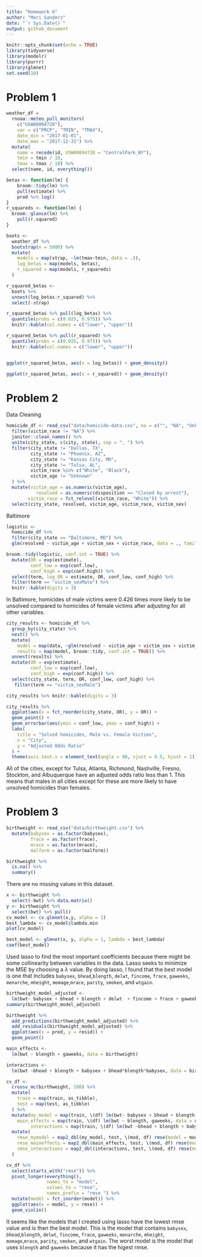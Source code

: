 ```yaml
---
title: "Homework 6"
author: "Mari Sanders"
date: "`r Sys.Date()`"
output: github_document
---
```


```r
knitr::opts_chunk$set(echo = TRUE)
library(tidyverse)
library(modelr)
library(purrr)
library(glmnet)
set.seed(10)
```

# Problem 1 

```r
weather_df = 
  rnoaa::meteo_pull_monitors(
    c("USW00094728"),
    var = c("PRCP", "TMIN", "TMAX"), 
    date_min = "2017-01-01",
    date_max = "2017-12-31") %>%
  mutate(
    name = recode(id, USW00094728 = "CentralPark_NY"),
    tmin = tmin / 10,
    tmax = tmax / 10) %>%
  select(name, id, everything())
```

```r

betas <- function(lm) {
    broom::tidy(lm) %>% 
    pull(estimate) %>% 
    prod %>% log()
}
r_squareds <- function(lm) {
  broom::glance(lm) %>% 
    pull(r.squared) 
}

boots <- 
  weather_df %>% 
  bootstrap(n = 5000) %>% 
  mutate(
    models = map(strap, ~lm(tmax~tmin, data = .)), 
    log_betas = map(models, betas), 
    r_squared = map(models, r_squareds)
  )

r_squared_betas <- 
  boots %>% 
  unnest(log_betas:r_squared) %>% 
  select(-strap)

r_squared_betas %>% pull(log_betas) %>% 
  quantile(probs = c(0.025, 0.975)) %>% 
  knitr::kable(col.names = c("lower", "upper"))

r_squared_betas %>% pull(r_squared) %>% 
  quantile(probs = c(0.025, 0.975)) %>% 
  knitr::kable(col.names = c("lower", "upper"))


ggplot(r_squared_betas, aes(x = log_betas)) + geom_density()

ggplot(r_squared_betas, aes(x = r_squared)) + geom_density()
```



# Problem 2 

Data Cleaning 

```r
homicide_df <- read_csv("data/homicide-data.csv", na = c("", "NA", "Unknown")) %>% 
  filter(victim_race != "NA") %>% 
  janitor::clean_names() %>% 
  unite(city_state, c(city, state), sep = ", ") %>% 
  filter(city_state != "Dallas, TX", 
         city_state != "Phoenix, AZ", 
         city_state != "Kansas City, MO", 
         city_state != "Tulsa, AL",
         victim_race %in% c("White", "Black"),
         victim_age != "Unknown"
  ) %>%
  mutate(victim_age = as.numeric(victim_age), 
           resolved = as.numeric(disposition == "Closed by arrest"), 
        victim_race = fct_relevel(victim_race, "White")) %>% 
  select(city_state, resolved, victim_age, victim_race, victim_sex) 
```

Baltimore 

```r
logistic <- 
  homicide_df %>% 
  filter(city_state == "Baltimore, MD") %>% 
  glm(resolved ~ victim_age + victim_sex + victim_race, data = ., family = binomial())

broom::tidy(logistic, conf.int = TRUE) %>% 
  mutate(OR = exp(estimate), 
         conf_low = exp(conf.low), 
         conf_high = exp(conf.high)) %>% 
  select(term, log_OR = estimate, OR, conf_low, conf_high) %>% 
  filter(term == "victim_sexMale") %>% 
  knitr::kable(digits = 3)
```

In Baltimore, homicides of male victims were 0.426 times more likely to be unsolved compared to homicides of female victims after adjusting for all other variables. 

```r
city_results <- homicide_df %>%
  group_by(city_state) %>%
  nest() %>%
  mutate(
    model = map(data, ~glm(resolved ~ victim_age + victim_sex + victim_race, data = ., family = "binomial")),
    results = map(model, broom::tidy, conf.int = TRUE)) %>%
  unnest(results) %>%
  mutate(OR = exp(estimate), 
         conf_low = exp(conf.low), 
         conf_high = exp(conf.high)) %>% 
  select(city_state, term, OR, conf_low, conf_high) %>%
   filter(term == "victim_sexMale") 

city_results %>% knitr::kable(digits = 3)
```

```r
city_results %>% 
  ggplot(aes(x = fct_reorder(city_state, OR), y = OR)) + 
  geom_point() +
  geom_errorbar(aes(ymin = conf_low, ymax = conf_high)) +
  labs(
    title = "Solved homicides, Male vs. Female Victims",
    x = "City", 
    y = "Adjusted Odds Ratio"
  ) +
  theme(axis.text.x = element_text(angle = 90, vjust = 0.5, hjust = 1))
```

All of the cities, except for Tulsa, Atlanta, Richmond, Nashville, Fresno, Stockton, and Albuquerque have an adjusted odds ratio less than 1. This means that males in all cities except for these are more likely to have unsolved homicides than females. 

# Problem 3 

```r
birthweight <- read_csv("data/birthweight.csv") %>% 
  mutate(babysex = as.factor(babysex), 
         frace = as.factor(frace), 
         mrace = as.factor(mrace), 
         malform = as.factor(malform))

birthweight %>% 
  is.na() %>% 
  summary()
```

There are no missing values in this dataset. 

```r
x <- birthweight %>% 
  select(-bwt) %>% data.matrix()
y <- birthweight %>% 
  select(bwt) %>% pull()
cv_model <- cv.glmnet(x,y, alpha = 1)
best_lambda <- cv_model$lambda.min
plot(cv_model)
```

```r
best_model <- glmnet(x, y, alpha = 1, lambda = best_lambda)
coef(best_model)
```

Used lasso to find the most important coefficients because there might be some collinearity between variables in the data. Lasso seeks to minimize the MSE by choosing a $\lambda$ value. By doing lasso, I found that the best model is one that includes  `babysex`, `bhead`,`blength`, `delwt`, `fincome`, `frace`, `gaweeks`, `menarche`, `mheight`, `momage`,`mrace`,  `parity`, `smoken`, and `wtgain`.

```r
birthweight_model_adjusted <- 
  lm(bwt~ babysex + bhead + blength + delwt  + fincome + frace + gaweeks + menarche + mheight + momage + mrace + parity + smoken + wtgain, data = birthweight)
summary(birthweight_model_adjusted)
```

```r
birthweight %>%
  add_predictions(birthweight_model_adjusted) %>%
  add_residuals(birthweight_model_adjusted) %>% 
  ggplot(aes(x = pred, y = resid)) + 
  geom_point() 
```

```r
main_effects <- 
  lm(bwt ~ blength + gaweeks, data = birthweight)

interactions <- 
  lm(bwt ~bhead + blength + babysex + bhead*blength*babysex, data = birthweight)
```

```r
cv_df <- 
  crossv_mc(birthweight, 100) %>% 
  mutate(
    train = map(train, as_tibble), 
    test = map(test, as_tibble)
  ) %>% 
  mutate(my_model = map(train, \(df) lm(bwt~ babysex + bhead + blength + delwt  + fincome + frace + gaweeks + menarche + mheight + momage + mrace + parity + smoken + wtgain, data = df)),
    main_effects = map(train, \(df) lm(bwt ~ blength, gaweeks, data = df)), 
         interactions = map(train, \(df) lm(bwt ~bhead + blength + babysex + bhead*blength*babysex, data = df))) %>% 
  mutate(
    rmse_mymodel = map2_dbl(my_model, test, \(mod, df) rmse(model = mod, data = df)), 
    rmse_maineffects = map2_dbl(main_effects, test, \(mod, df) rmse(model = mod, data = df)), 
    rmse_interactions = map2_dbl(interactions, test, \(mod, df) rmse(model = mod, data = df))
  )

cv_df %>% 
  select(starts_with("rmse")) %>% 
  pivot_longer(everything(), 
               names_to = "model", 
               values_to = "rmse", 
               names_prefix = "rmse_") %>% 
  mutate(model = fct_inorder(model)) %>% 
  ggplot(aes(x = model, y = rmse)) +
  geom_violin()
```

It seems like the models that I created using lasso have the lowest rmse value and is then the best model. This is the model that contains `babysex`, `bhead`,`blength`, `delwt`, `fincome`, `frace`, `gaweeks`, `menarche`, `mheight`, `momage`,`mrace`,  `parity`, `smoken`, and `wtgain`. The worst model is the model that uses `blength` and `gaweeks` because it has the higest rmse. 